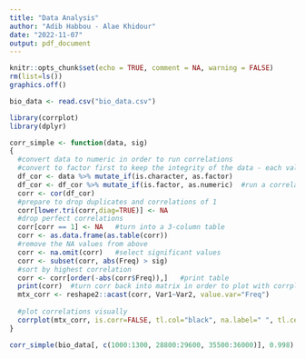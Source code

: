 ---
title: "Data Analysis"
author: "Adib Habbou - Alae Khidour"
date: "2022-11-07"
output: pdf_document
---

```{r setup, include=FALSE}
knitr::opts_chunk$set(echo = TRUE, comment = NA, warning = FALSE)
rm(list=ls())
graphics.off()
```

```{r}
bio_data <- read.csv("bio_data.csv")
```

```{r}
library(corrplot)
library(dplyr)
```


```{r}
corr_simple <- function(data, sig)
{
  #convert data to numeric in order to run correlations
  #convert to factor first to keep the integrity of the data - each value will become a number rather than turn into NA
  df_cor <- data %>% mutate_if(is.character, as.factor)
  df_cor <- df_cor %>% mutate_if(is.factor, as.numeric)  #run a correlation and drop the insignificant ones
  corr <- cor(df_cor)
  #prepare to drop duplicates and correlations of 1     
  corr[lower.tri(corr,diag=TRUE)] <- NA 
  #drop perfect correlations
  corr[corr == 1] <- NA   #turn into a 3-column table
  corr <- as.data.frame(as.table(corr))
  #remove the NA values from above 
  corr <- na.omit(corr)   #select significant values  
  corr <- subset(corr, abs(Freq) > sig) 
  #sort by highest correlation
  corr <- corr[order(-abs(corr$Freq)),]   #print table
  print(corr)  #turn corr back into matrix in order to plot with corrplot
  mtx_corr <- reshape2::acast(corr, Var1~Var2, value.var="Freq")
  
  #plot correlations visually
  corrplot(mtx_corr, is.corr=FALSE, tl.col="black", na.label=" ", tl.cex = 0.25, mar=c(0,0,1,0), title="Correlation Plot")
}
```

```{r}
corr_simple(bio_data[, c(1000:1300, 28800:29600, 35500:36000)], 0.998)
```

